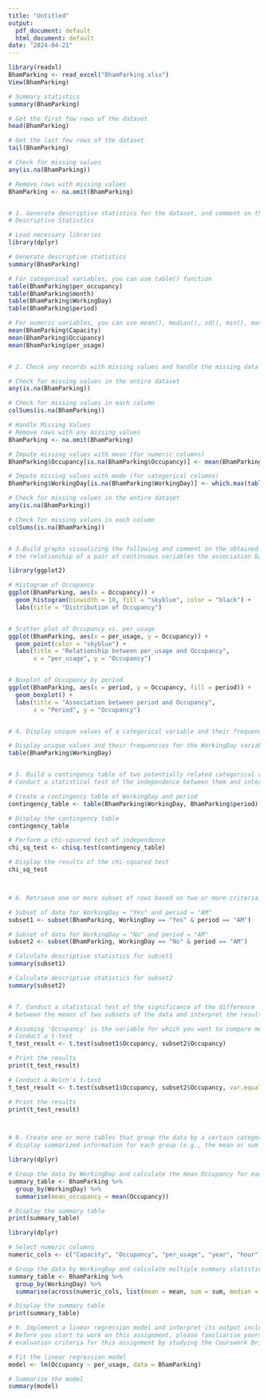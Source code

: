 ---
title: "Untitled"
output:
  pdf_document: default
  html_document: default
date: "2024-04-21"
---

```{r}
library(readxl)
BhamParking <- read_excel("BhamParking.xlsx")
View(BhamParking)
```



```{r}


# Summary statistics
summary(BhamParking)

# Get the first few rows of the dataset
head(BhamParking)

# Get the last few rows of the dataset
tail(BhamParking)

# Check for missing values
any(is.na(BhamParking))

# Remove rows with missing values
BhamParking <- na.omit(BhamParking)



```




```{r}
# 1. Generate descriptive statistics for the dataset, and comment on the main trends.
# Descriptive Statistics

# Load necessary libraries
library(dplyr)

# Generate descriptive statistics
summary(BhamParking)

# For categorical variables, you can use table() function
table(BhamParking$per_occupancy)
table(BhamParking$month)
table(BhamParking$WorkingDay)
table(BhamParking$period)

# For numeric variables, you can use mean(), median(), sd(), min(), max(), etc.
mean(BhamParking$Capacity)
mean(BhamParking$Occupancy)
mean(BhamParking$per_usage)



```


```{r}
# 2. Check any records with missing values and handle the missing data as appropriate.

# Check for missing values in the entire dataset
any(is.na(BhamParking))

# Check for missing values in each column
colSums(is.na(BhamParking))

# Handle Missing Values
# Remove rows with any missing values
BhamParking <- na.omit(BhamParking)

# Impute missing values with mean (for numeric columns)
BhamParking$Occupancy[is.na(BhamParking$Occupancy)] <- mean(BhamParking$Occupancy, na.rm = TRUE)

# Impute missing values with mode (for categorical columns)
BhamParking$WorkingDay[is.na(BhamParking$WorkingDay)] <- which.max(table(BhamParking$WorkingDay))

# Check for missing values in the entire dataset
any(is.na(BhamParking))

# Check for missing values in each column
colSums(is.na(BhamParking))



```


```{r}
# 3.Build graphs visualizing the following and comment on the obtained visual insights the distribution of one or more individual continuous variables
# the relationship of a pair of continuous variables the association b/w a categorical variable and a continuous one.

library(ggplot2)

# Histogram of Occupancy
ggplot(BhamParking, aes(x = Occupancy)) +
  geom_histogram(binwidth = 10, fill = "skyblue", color = "black") +
  labs(title = "Distribution of Occupancy")


# Scatter plot of Occupancy vs. per_usage
ggplot(BhamParking, aes(x = per_usage, y = Occupancy)) +
  geom_point(color = "skyblue") +
  labs(title = "Relationship between per_usage and Occupancy",
       x = "per_usage", y = "Occupancy")


# Boxplot of Occupancy by period
ggplot(BhamParking, aes(x = period, y = Occupancy, fill = period)) +
  geom_boxplot() +
  labs(title = "Association between period and Occupancy",
       x = "Period", y = "Occupancy")



```


```{r}
# 4. Display unique values of a categorical variable and their frequencies.

# Display unique values and their frequencies for the WorkingDay variable
table(BhamParking$WorkingDay)



```


```{r}
# 5. Build a contingency table of two potentially related categorical variables. 
# Conduct a statistical test of the independence between them and interpret the results.

# Create a contingency table of WorkingDay and period
contingency_table <- table(BhamParking$WorkingDay, BhamParking$period)

# Display the contingency table
contingency_table

# Perform a chi-squared test of independence
chi_sq_test <- chisq.test(contingency_table)

# Display the results of the chi-squared test
chi_sq_test




```


```{r}
# 6. Retrieve one or more subset of rows based on two or more criteria and present descriptive statistics on the subset(s).

# Subset of data for WorkingDay = "Yes" and period = "AM"
subset1 <- subset(BhamParking, WorkingDay == "Yes" & period == "AM")

# Subset of data for WorkingDay = "No" and period = "AM"
subset2 <- subset(BhamParking, WorkingDay == "No" & period == "AM")

# Calculate descriptive statistics for subset1
summary(subset1)

# Calculate descriptive statistics for subset2
summary(subset2)



```


```{r}
# 7. Conduct a statistical test of the significance of the difference 
# between the means of two subsets of the data and interpret the results.

# Assuming 'Occupancy' is the variable for which you want to compare means
# Conduct a t-test
t_test_result <- t.test(subset1$Occupancy, subset2$Occupancy)

# Print the results
print(t_test_result)

# Conduct a Welch's t-test
t_test_result <- t.test(subset1$Occupancy, subset2$Occupancy, var.equal = FALSE)

# Print the results
print(t_test_result)




```


```{r}
# 8. Create one or more tables that group the data by a certain categorical variable and 
# display summarized information for each group (e.g., the mean or sum within the group).

library(dplyr)

# Group the data by WorkingDay and calculate the mean Occupancy for each group
summary_table <- BhamParking %>%
  group_by(WorkingDay) %>%
  summarise(mean_occupancy = mean(Occupancy))

# Display the summary table
print(summary_table)

library(dplyr)

# Select numeric columns
numeric_cols <- c("Capacity", "Occupancy", "per_usage", "year", "hour")

# Group the data by WorkingDay and calculate multiple summary statistics for numeric columns
summary_table <- BhamParking %>%
  group_by(WorkingDay) %>%
  summarise(across(numeric_cols, list(mean = mean, sum = sum, median = median)))

# Display the summary table
print(summary_table)


```

```{r}
# 9. Implement a linear regression model and interpret its output including its accuracy
# Before you start to work on this assignment, please familiarise yourself with the detailed 
# evaluation criteria for this assignment by studying the Courswork Brief (see above).

# Fit the linear regression model
model <- lm(Occupancy ~ per_usage, data = BhamParking)

# Summarize the model
summary(model)




```







